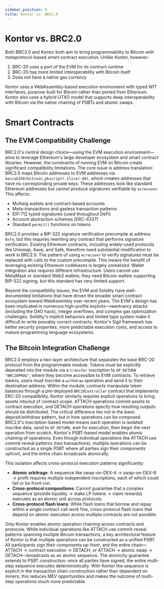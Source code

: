 ```yaml
---
sidebar_position: 6
title: Kontor vs. BRC2.0
---
```

# Kontor vs. BRC2.0

Both BRC2.0 and Kontor both aim to bring programmability to Bitcoin with metaprotocol-based smart contract execution. Unlike Kontor, however:

1. BRC-20 uses a port of the EVM for its contract runtime
2. BRC-20 has more limited interoperability with Bitcoin itself
3. Does not have a native gas currency

Kontor uses a WebAssembly-based execution environment with typed WIT interfaces, purpose-built for Bitcoin rather than ported from Ethereum. Kontor also uses a hybrid UTXO model that supports deep interoperability with Bitcoin via the native chaining of PSBTs and atomic swaps. 

# Smart Contracts

## The EVM Compatibility Challenge

BRC2.0's central design choice—using the EVM execution environment—aims to leverage Ethereum's large developer ecosystem and smart contract libraries. However, the constraints of running EVM on Bitcoin create significant compatibility limitations. The core issue is address translation: BRC2.0 maps Bitcoin addresses to EVM addresses via `keccak256(bitcoin_pkscript).slice(-40)`, which creates addresses that have no corresponding private keys. These addresses look like standard Ethereum addresses but cannot produce signatures verifiable by `ecrecover`. This affects:

- Multisig wallets and contract-based accounts
- Meta-transactions and gasless transaction patterns
- EIP-712 typed signatures (used throughout DeFi)
- Account abstraction schemes (ERC-4337)
- Standard `permit()` functions on tokens

BRC2.0 provides a BIP-322 signature verification precompile at address `0xfe`, but this requires rewriting any contract that performs signature verification. Existing Ethereum contracts, including widely-used protocols like Uniswap, Aave, and Safe, therefore need substantial modification to work in BRC2.0. The pattern of using `ecrecover` to verify signatures must be replaced with calls to the custom precompile. This means the benefit of leveraging existing Ethereum codebases is largely unrealized. Wallet integration also requires different infrastructure. Users cannot use MetaMask or standard Web3 wallets; they need Bitcoin wallets supporting BIP-322 signing, but this standard has very limited support.

Beyond the compatibility issues, the EVM and Solidity have well-documented limitations that have driven the broader smart contract ecosystem toward WebAssembly over recent years. The EVM's design has been implicated in numerous high-profile exploits—reentrancy attacks (including the DAO hack), integer overflows, and complex gas optimization challenges. Solidity's implicit behaviors and limited type system make it difficult to write provably correct contracts. Kontor's Sigil framework has better security properties, more predictable execution costs, and access to mature programming language ecosystems.

## The Bitcoin Integration Challenge

BRC2.0 employs a two-layer architecture that separates the base BRC-20 protocol from the programmable module. Tokens must be explicitly deposited into the module via a `transfer` inscription to `OP_RETURN "BRC20PROG"`, where they become accessible to EVM contracts. To retrieve tokens, users must inscribe a `withdraw` operation and send it to their destination address. Within the module, contracts manipulate token balances through a pre-deployed `BRC20Controller` contract that implements ERC-20 compatibility. Kontor similarly requires explicit operations to bring assets into/out of contract scope. ATTACH operations commit assets to contract execution, and DETACH operations specify how resulting outputs should be distributed. The critical difference lies not in the basic deposit/withdraw pattern, but in how operations can be composed. BRC2.0's inscription-based model means each operation is isolated: inscribe data, send to `OP_RETURN`, wait for execution, then begin the next operation from scratch. Kontor's PSBT-based model enables atomic chaining of operations. Even though individual operations like ATTACH use commit-reveal patterns (two transactions), multiple operations can be constructed as a single PSBT where all parties sign their components upfront, and the entire chain broadcasts atomically.

This isolation affects cross-protocol execution patterns significantly:

- **Atomic arbitrage**: A sequence like swap-on-DEX-A → swap-on-DEX-B → profit requires multiple independent inscriptions, each of which could fail or be front-run.
- **Cross-protocol compositions**: Cannot guarantee that a complex sequence (provide liquidity → stake LP tokens → claim rewards) executes as an atomic unit across protocols.
- **Cross-protocol flash loans**: While flash loans that borrow and repay within a single contract call work fine, cross-protocol flash loans that depend on atomic execution across multiple contracts are not possible.

Only Kontor enables atomic operation chaining across contracts and protocols. While individual operations like ATTACH use commit-reveal patterns spanning multiple Bitcoin transactions, a key architectural feature of Kontor is that multiple operations can be constructed as a unified PSBT. All participants sign their components up-front, and the entire chain—ATTACH → contract execution → DETACH, or ATTACH → atomic swap → DETACH—broadcasts as an atomic sequence. The atomicity guarantee extends to PSBT construction: once all parties have signed, the entire multi-step sequence executes deterministically. With Kontor the sequence is explicit in the transaction chain construction rather than dependent on miners; this reduces MEV opportunities and makes the outcome of multi-step operations much more predictable.